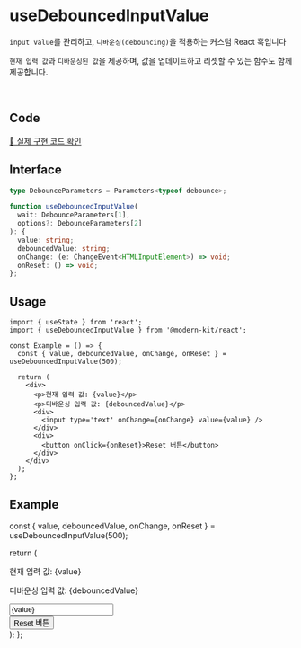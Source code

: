 
# useDebouncedInputValue

`input value`를 관리하고, `디바운싱(debouncing)`을 적용하는 커스텀 React 훅입니다

`현재 입력 값`과 `디바운싱된 값`을 제공하며, 값을 업데이트하고 리셋할 수 있는 함수도 함께 제공합니다.

<br />

## Code
[🔗 실제 구현 코드 확인](https://github.com/modern-agile-team/modern-kit/blob/main/packages/react/src/hooks/useDebouncedInputValue/index.ts)

## Interface
```ts title="typescript"
type DebounceParameters = Parameters<typeof debounce>;
```
```ts title="typescript"
function useDebouncedInputValue(
  wait: DebounceParameters[1],
  options?: DebounceParameters[2]
): {
  value: string;
  debouncedValue: string;
  onChange: (e: ChangeEvent<HTMLInputElement>) => void;
  onReset: () => void;
};
```

## Usage
```tsx title="typescript"
import { useState } from 'react';
import { useDebouncedInputValue } from '@modern-kit/react';

const Example = () => {
  const { value, debouncedValue, onChange, onReset } = useDebouncedInputValue(500);

  return (
    <div>
      <p>현재 입력 값: {value}</p>
      <p>디바운싱 입력 값: {debouncedValue}</p>
      <div>
        <input type='text' onChange={onChange} value={value} />
      </div>
      <div>
        <button onClick={onReset}>Reset 버튼</button>
      </div>
    </div>
  );
};
```

## Example

  const { value, debouncedValue, onChange, onReset } = useDebouncedInputValue(500);

  return (
    <div>
      <p>현재 입력 값: {value}</p>
      <p>디바운싱 입력 값: {debouncedValue}</p>
      <div>
        <input type='text' onChange={onChange} value={value} />
      </div>
      <div>
        <button onClick={onReset}>Reset 버튼</button>
      </div>
    </div>
  );
};

<Example />